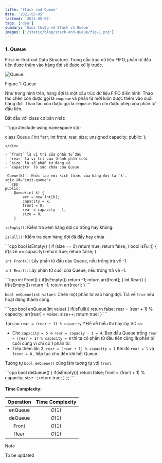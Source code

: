 ```yaml
---
title: 'Stack and Queue'
date: '2021-05-05'
lastmod: '2021-05-05'
tags: ['dsa']
summary: 'Giới thiệu về Stack và Queue'
images: ['/static/blog/stack-and-queue/fig-1.png']
---
```

### 1. Queue
First-in-first-out Data Structure. Trong cấu trúc dữ liệu FIFO, phần tử đầu tiên được thêm vào hàng đợi sẽ được xử lý trước.
<div style={{ textAlign: "center" }}>
    <img
        id="figure-1"
        src="/static/blog/stack-and-queue/fig-1.png"
        alt="Queue"
        style={{ width: "80%", display: "block", margin: "0 auto" }}
    />
    <p style={{ textAlign: "center" }}>Figure 1: Queue</p>
</div>

Như trong hình trên, hàng đợi là một cấu trúc dữ liệu FIFO điển hình. Thao tác chèn còn được gọi là `enqueue` và phần tử mới luôn được thêm vào cuối hàng đợi. Thao tác xóa được gọi là `dequeue`. Bạn chỉ được phép xóa phần tử đầu tiên.

Bắt đầu với class cơ bản nhất:
<div id="init-code">
```cpp
#include <iostream>
using namespace std;

class Queue {
    int *arr;
    int front, rear, size;
    unsigned capacity;
public:
};
```
</div>

- `front` là vị trí của phần tử đầu
- `rear` là vị trí của thành phần cuối
- `size` là số phần tử đang có
- `capacity` là sức chứa của Queue

`Queue(k)`: Khởi tạo với kích thước của hàng đợi là `k`.
<div id="init-queue">
```cpp
public:
    Queue(int k) {
        arr = new int[k];
        capacity = k;
        front = 0;
        rear = capacity - 1;
        size = 0;
    }
```
</div>

`isEmpty()`: Kiểm tra xem hàng đợi có trống hay không.

`isFull()`: Kiểm tra xem hàng đợi đã đầy hay chưa.
<div id="queue-1">
```cpp
    bool isEmpty() {
        if (size == 0) return true;
        return false;
    }
    bool isFull() {
        if(size == capacity) return true;
        return false;
    }
```
</div>

`int Front()`: Lấy phần tử đầu cảu Queue, nếu trống trả về -1.

`int Rear()`: Lấy phần tử cuối của Queue, nếu trống trả về -1.
<div id="queue-2">
```cpp
    int Front() {
        if(isEmpty()) return -1;
        return arr[front];
    }
    int Rear() {
        if(isEmpty()) return -1;
        return arr[rear];
    }
```
</div>

`bool enQueue(int value)`: Chèn một phần tử vào hàng đợi. Trả về `true` nếu hoạt động thành công.
<div id="queue-3">
```cpp
    bool enQueue(int value) {
        if(isFull()) return false;
        rear = (rear + 1) % capacity;
        arr[rear] = value;
        size++;
        return true;
    }
```
</div>

Tại sao `rear = (rear + 1) % capacity` ? Để dễ hiểu thì hãy lấy VD ra:
- Cho `capacity = 5` -> `rear = capaciy - 1 = 4`. Ban đầu Queue trống `rear = (rear + 1) % capacity = 0` thì ta có phần tử đầu tiên cũng là phần tử cuối cùng vì chỉ có 1 phần tử.
- Tiếp thêm lần 2, `rear = (rear + 1) % capacity = 1` Khi đó `rear = 1` và `front = 0` , tiếp tục cho đến khi hết Queue.

Tương tự `bool deQueue()` cũng làm tương tự với `front`.
<div id="queue-4">
```cpp
    bool deQueue() {
        if(isEmpty()) return false;
        front = (front + 1) % capacity;
        size--;
        return true;
    }
};
```
</div>

#### Time Complexity:
| Operation | Time Complexity |
|:---------:|:---------------:|
| enQueue   | $O(1)$          |
| deQueue   | $O(1)$          |
| Front     | $O(1)$          |
| Rear      | $O(1)$          |

> [!NOTE]
> To be updated
